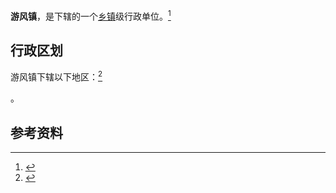 {{中国乡级行政区
|景观照片文件名 = 
|景观照片描述 = 
|汉语拼音 = 
|其他语言 = 
|其他语言名称 = 
|旧称 = 
|地名出处 = 
|位置图文件名 = 
|位置图描述 = 
|自定义图片= 
|建置时间 = 
|政府驻地 = 
|毗邻 = 
|总面积 = 
|总人口 = 
|总人口年份 = 
|户籍人口 = 
|户籍人口年份 = 
|常住人口 = 
|常住人口年份 = 
|人口密度 = 
|GDP = 
|GDP年份 = 
|邮政编码 = 
|电话区号 = 29
|官方网站 = 
|网站名称 = 
|61/04/31/103/000}}

'''游风镇'''，是{{PRC admin/fullname|61/04/31/103/000|3}}下辖的一个[[乡镇|乡镇]]级行政单位。<ref>{{PRC admin/ref sgc|{{PRC admin/parent|61/04/31/103/000}}}}</ref>

== 行政区划 ==

游风镇下辖以下地区：<ref>{{PRC admin/ref sgc|61/04/31/103/000}}</ref>

{{PRC admin/children|61/04/31/103/000}}。

== 参考资料 ==

{{reflist}}

{{行政区划小作品}}
{{PRC admin/navcat|61/04/31/103/000}}